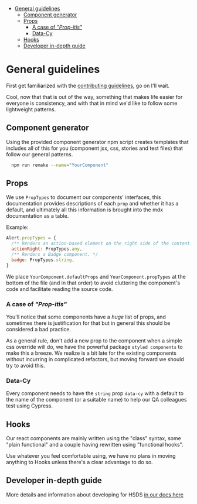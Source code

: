 
<Meta title="Welcome/3. Writing Components" />

- [General guidelines](#general-guidelines)
  - [Component generator](#component-generator)
  - [Props](#props)
    - [A case of _"Prop-itis"_](#a-case-of-prop-itis)
    - [Data-Cy](#data-cy)
  - [Hooks](#hooks)
  - [Developer in-depth guide](#developer-in-depth-guide)

# General guidelines

First get familiarized with the [contributing guidelines](/?path=/docs/🏠-welcome-2-contributing--page), go on I'll wait.

Cool, now that that is out of the way, something that makes life easier for everyone is consistency, and with that in mind we'd like to follow some lightweight patterns.

## Component generator

Using the provided component generator npm script creates templates that includes all of this for you (component jsx, css, stories and test files) that follow our general patterns.

```bash
  npm run remake --name="YourComponent"
```

## Props

We use `PropTypes` to document our components' interfaces, this documentation provides descriptions of each `prop` and whether it has a default, and ultimately all this information is brought into the mdx documentation as a table.

Example:

```jsx
Alert.propTypes = {
  /** Renders an action-based element on the right side of the content. Typically Buttons. */
  actionRight: PropTypes.any,
  /** Renders a Badge component. */
  badge: PropTypes.string,
}
```

We place `YourComponent.defaultProps` and `YourComponent.propTypes` at the bottom of the file (and in that order) to avoid cluttering the component's code and facilitate reading the source code.

### A case of _"Prop-itis"_

You'll notice that some components have a _huge_ list of props, and sometimes there is justification for that but in general this should be considered a bad practice.

As a general rule, don't add a new prop to the component when a simple css override will do, we have the powerful package `styled components` to make this a breeze. We realize is a bit late for the existing components without incurring in complicated refactors, but moving forward we should try to avoid this.

### Data-Cy

Every component needs to have the `string` prop `data-cy` with a default to the name of the component (or a suitable name) to help our QA colleagues test using Cypress.

## Hooks

Our react components are mainly written using the "class" syntax, some "plain functional" and a couple having rewritten using "functional hooks".

Use whatever you feel comfortable using, we have no plans in moving anything to Hooks unless there's a clear advantage to do so.

## Developer in-depth guide

More details and information about developing for HSDS [in our docs here](https://github.com/helpscout/hsds-react/tree/master/docs/contributing)
